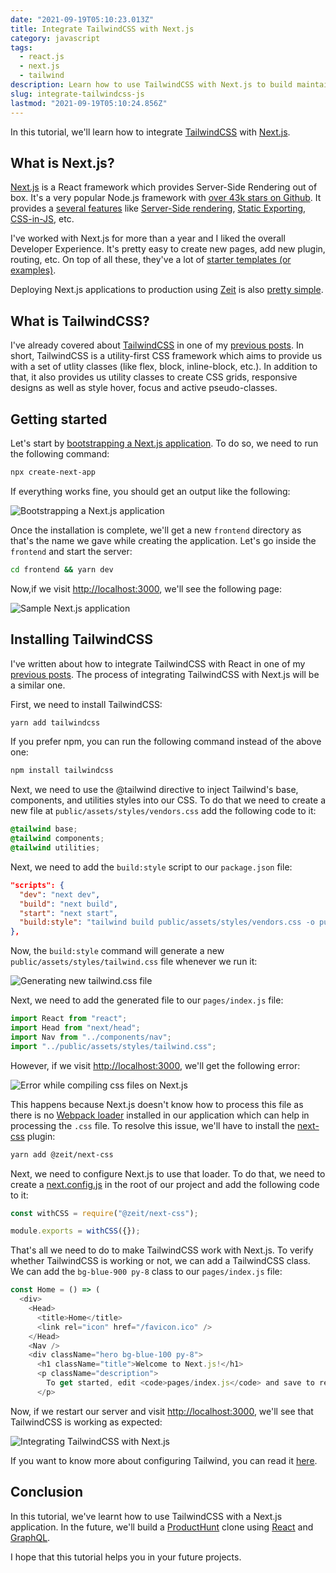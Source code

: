 ```yaml
---
date: "2021-09-19T05:10:23.013Z"
title: Integrate TailwindCSS with Next.js
category: javascript
tags:
  - react.js
  - next.js
  - tailwind
description: Learn how to use TailwindCSS with Next.js to build maintainable front-end applications.
slug: integrate-tailwindcss-js
lastmod: "2021-09-19T05:10:24.856Z"
---
```


In this tutorial, we'll learn how to integrate [TailwindCSS](https://tailwindcss.com/) with [Next.js](https://nextjs.org/).

## What is Next.js?

[Next.js](https://nextjs.org/) is a React framework which provides Server-Side Rendering out of box. It's a very popular Node.js framework with [over 43k stars on Github](https://github.com/zeit/next.js). It provides a [several features](https://nextjs.org/#features) like [Server-Side rendering](https://nextjs.org/features/server-side-rendering), [Static Exporting](https://nextjs.org/features/static-exporting), [CSS-in-JS](https://nextjs.org/features/css-in-js), etc.

I've worked with Next.js for more than a year and I liked the overall Developer Experience. It's pretty easy to create new pages, add new plugin, routing, etc. On top of all these, they've a lot of [starter templates (or examples)](https://github.com/zeit/next.js/tree/canary/examples/).

Deploying Next.js applications to production using [Zeit](https://zeit.co/) is also [pretty simple](https://zeit.co/solutions/nextjs).

## What is TailwindCSS?

I've already covered about [TailwindCSS](https://tailwindcss.com/) in one of my [previous posts](https://www.nirmalyaghosh.com/what-is-tailwind-css). In short, TailwindCSS is a utility-first CSS framework which aims to provide us with a set of utlity classes (like flex, block, inline-block, etc.). In addition to that, it also provides us utility classes to create CSS grids, responsive designs as well as style hover, focus and active pseudo-classes.

## Getting started

Let's start by [bootstrapping a Next.js application](https://github.com/zeit/next.js#setup). To do so, we need to run the following command:

```bash
npx create-next-app
```

If everything works fine, you should get an output like the following:

![Bootstrapping a Next.js application](/images/content/integrating-tailwindcss-with-next-js/1.png)

Once the installation is complete, we'll get a new `frontend` directory as that's the name we gave while creating the application. Let's go inside the `frontend` and start the server:

```bash
cd frontend && yarn dev
```

Now,if we visit [http://localhost:3000](http://localhost:3000/), we'll see the following page:

![Sample Next.js application](/images/content/integrating-tailwindcss-with-next-js/2.png)

## Installing TailwindCSS

I've written about how to integrate TailwindCSS with React in one of my [previous posts](https://www.nirmalyaghosh.com/what-is-tailwind-css). The process of integrating TailwindCSS with Next.js will be a similar one.

First, we need to install TailwindCSS:

```bash
yarn add tailwindcss
```

If you prefer npm, you can run the following command instead of the above one:

```bash
npm install tailwindcss
```

Next, we need to use the @tailwind directive to inject Tailwind's base, components, and utilities styles into our CSS. To do that we need to create a new file at `public/assets/styles/vendors.css` add the following code to it:

```scss:public/assets/styles/vendors.css
@tailwind base;
@tailwind components;
@tailwind utilities;
```

Next, we need to add the `build:style` script to our `package.json` file:

```json:package.json
"scripts": {
  "dev": "next dev",
  "build": "next build",
  "start": "next start",
  "build:style": "tailwind build public/assets/styles/vendors.css -o public/assets/styles/tailwind.css"
},
```

Now, the `build:style` command will generate a new `public/assets/styles/tailwind.css` file whenever we run it:

![Generating new tailwind.css file](/images/content/integrating-tailwindcss-with-next-js/3.png)

Next, we need to add the generated file to our `pages/index.js` file:

```js
import React from "react";
import Head from "next/head";
import Nav from "../components/nav";
import "../public/assets/styles/tailwind.css";
```

However, if we visit [http://localhost:3000](http://localhost:3000/), we'll get the following error:

![Error while compiling css files on Next.js](/images/content/integrating-tailwindcss-with-next-js/4.png)

This happens because Next.js doesn't know how to process this file as there is no [Webpack loader](https://webpack.js.org/concepts#loaders) installed in our application which can help in processing the `.css` file. To resolve this issue, we'll have to install the [next-css](https://github.com/zeit/next-plugins/tree/master/packages/next-css) plugin:

```bash
yarn add @zeit/next-css
```

Next, we need to configure Next.js to use that loader. To do that, we need to create a [next.config.js](https://nextjs.org/docs/api-reference/next.config.js/custom-webpack-config) in the root of our project and add the following code to it:

```js
const withCSS = require("@zeit/next-css");

module.exports = withCSS({});
```

That's all we need to do to make TailwindCSS work with Next.js. To verify whether TailwindCSS is working or not, we can add a TailwindCSS class. We can add the `bg-blue-900 py-8` class to our `pages/index.js` file:

```js
const Home = () => (
  <div>
    <Head>
      <title>Home</title>
      <link rel="icon" href="/favicon.ico" />
    </Head>
    <Nav />
    <div className="hero bg-blue-100 py-8">
      <h1 className="title">Welcome to Next.js!</h1>
      <p className="description">
        To get started, edit <code>pages/index.js</code> and save to reload.
      </p>
```

Now, if we restart our server and visit [http://localhost:3000](http://localhost:3000/), we'll see that TailwindCSS is working as expected:

![Integrating TailwindCSS with Next.js](/images/content/integrating-tailwindcss-with-next-js/5.png)

If you want to know more about configuring Tailwind, you can read it [here](https://www.nirmalyaghosh.com/what-is-tailwind-css).

## Conclusion

In this tutorial, we've learnt how to use TailwindCSS with a Next.js application. In the future, we'll build a [ProductHunt](https://www.producthunt.com/) clone using [React](https://reactjs.org/) and [GraphQL](https://graphql.org/).

I hope that this tutorial helps you in your future projects.
